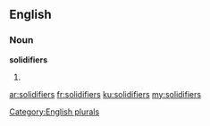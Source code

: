 ==English==

===Noun===
'''solidifiers'''

# {{plural of|[[solidifier]]}}

[[Category:English plurals]]

[[ar:solidifiers]]
[[fr:solidifiers]]
[[ku:solidifiers]]
[[my:solidifiers]]